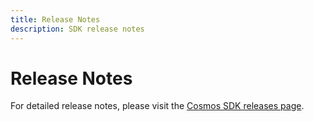 ```yaml
---
title: Release Notes
description: SDK release notes
---
```


# Release Notes

For detailed release notes, please visit the [Cosmos SDK releases page](https://github.com/cosmos/cosmos-sdk/releases).
